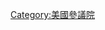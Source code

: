 {{Navbox
| name = 联邦参议院多数党党鞭
| title = [[美国参议院]]多数党[[党鞭]]
| state = {{{state|autocollapse}}}
|listclass = hlist
| image = [[Image:Seal_of_the_United_States_Senate.svg|80px|link=|alt=]]
| list1 =
* [[J·汉密尔顿·刘易斯|刘易斯]]
* [[查尔斯·柯蒂斯|柯蒂斯]]
* [[韦斯利·琼斯|琼斯]]
* [[西蒙·D·费斯|费斯]]
* [[J·汉密尔顿·刘易斯|刘易斯]]
* [[谢尔曼·明顿|明顿]]
* [[J·利斯特·希尔|希尔]]
* [[肯尼斯·惠里|惠里]]
* [[弗朗西斯·J·迈尔斯|迈尔斯]]
* [[林登·约翰逊|约翰逊]]
* [[莱弗里特·索顿斯托尔|索顿斯托尔]]
* [[厄尔·C·克莱门茨|克莱门茨]]
* [[迈克·曼斯菲尔德|-{zh-hans:曼斯菲尔德; zh-hk:曼斯菲爾德; zh-tw:曼斯斐;}-]]
* [[休伯特·汉弗莱|汉弗莱]]
* [[罗素·B·隆|隆]]
* [[泰德·肯尼迪|肯尼迪]]
* [[羅伯特·伯德|伯德]]
* [[阿兰·克兰斯顿|克兰斯顿]]
* [[泰德·史蒂芬|史蒂芬]]
* [[艾伦·K·辛普森|辛普森]]
* [[阿兰·克兰斯顿|克兰斯顿]]
* [[温德尔·H·福特|福特]]
* [[特伦特·洛特|洛特]]
* [[唐·尼克尔斯|尼克尔斯]]
* [[哈里·瑞德|瑞德]]
* [[唐·尼克尔斯|尼克尔斯]]
* [[哈里·瑞德|瑞德]]
* [[米奇·麥康諾|麦康诺]]
* [[迪克·德賓|德宾]]
* [[约翰·康宁|康宁]]
* [[約翰·圖恩|圖恩]]
* [[迪克·德賓|德宾]]

}}<noinclude>
{{collapsible option}}
[[Category:美國參議院]]
</noinclude>